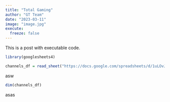 ```yaml
---
title: "Total Gaming"
author: "GT Team"
date: "2023-03-11"
image: "image.jpg"
execute: 
  freeze: false
---
```


This is a post with executable code.

```r

library(googlesheets4)

channels_df = read_sheet("https://docs.google.com/spreadsheets/d/1uLOvJTeGA_rguPH2tfwGQHeBGu3GKuSN8nGywUQF8no/edit?usp=sharing", sheet = "Sheet2")
```

asw

```r
dim(channels_df)
```

asas

